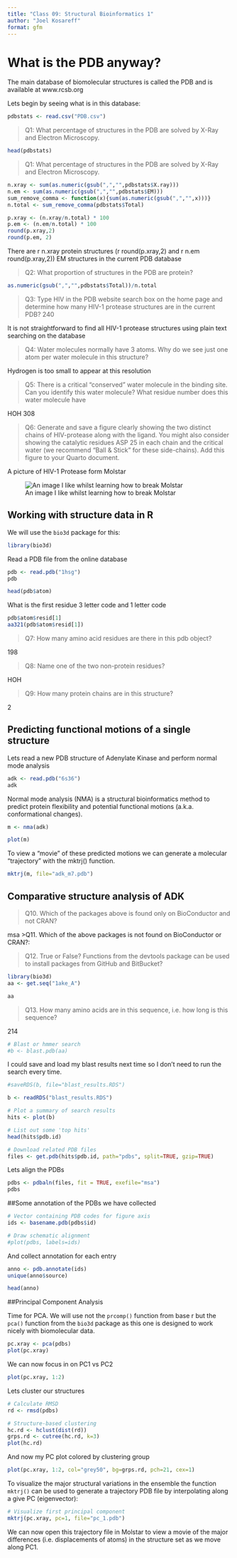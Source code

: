 ```yaml
---
title: "Class 09: Structural Bioinformatics 1"
author: "Joel Kosareff"
format: gfm
---
```


# What is the PDB anyway?

The main database of biomolecular structures is called the PDB and is available at www.rcsb.org 

Lets begin by seeing what is in this database:

```r
pdbstats <- read.csv("PDB.csv")
```


>Q1: What percentage of structures in the PDB are solved by X-Ray and Electron Microscopy.

```r
head(pdbstats)
```


>Q1: What percentage of structures in the PDB are solved by X-Ray and Electron Microscopy.

```r
n.xray <- sum(as.numeric(gsub(",","",pdbstats$X.ray)))
n.em <- sum(as.numeric(gsub(",","",pdbstats$EM)))
sum_remove_comma <- function(x){sum(as.numeric(gsub(",","",x)))}
n.total <- sum_remove_comma(pdbstats$Total)
```
```r
p.xray <- (n.xray/n.total) * 100
p.em <- (n.em/n.total) * 100
round(p.xray,2)
round(p.em, 2)
```
There are r n.xray protein structures (r round(p.xray,2) and r n.em round(p.xray,2)) EM structures in the current PDB database

>Q2: What proportion of structures in the PDB are protein?

```r
as.numeric(gsub(",","",pdbstats$Total))/n.total
```

>Q3: Type HIV in the PDB website search box on the home page and determine how many HIV-1 protease structures are in the current PDB?
240

It is not straightforward to find all HIV-1 protease structures using plain text searching on the database



>Q4: Water molecules normally have 3 atoms. Why do we see just one atom per water molecule in this structure?

Hydrogen is too small to appear at this resolution

>Q5: There is a critical “conserved” water molecule in the binding site. Can you identify this water molecule? What residue number does this water molecule have

HOH 308

>Q6: Generate and save a figure clearly showing the two distinct chains of HIV-protease along with the ligand. You might also consider showing the catalytic residues ASP 25 in each chain and the critical water (we recommend “Ball & Stick” for these side-chains). Add this figure to your Quarto document.

A picture of HIV-1 Protease form Molstar

![An image I like whilst learning how to break Molstar](1HSG.png)

## Working with structure data in R

We will use the `bio3d` package for this:

```r
library(bio3d)
```

Read a PDB file from the online database
```r
pdb <- read.pdb("1hsg")
pdb
```

```r
head(pdb$atom)
```

What is the first residue 3 letter code and 1 letter code

```r
pdb$atom$resid[1]
aa321(pdb$atom$resid[1])
```

>Q7: How many amino acid residues are there in this pdb object?

198

>Q8: Name one of the two non-protein residues?

HOH

>Q9: How many protein chains are in this structure?

2

## Predicting functional motions of a single structure


Lets read a new PDB structure of Adenylate Kinase and perform normal mode analysis
```r
adk <- read.pdb("6s36")
adk
```

Normal mode analysis (NMA) is a structural bioinformatics method to predict protein flexibility and potential functional motions (a.k.a. conformational changes).

```r
m <- nma(adk)
```

```r
plot(m)
```

To view a “movie” of these predicted motions we can generate a molecular “trajectory” with the mktrj() function.

```r
mktrj(m, file="adk_m7.pdb")
```

## Comparative structure analysis of ADK

>Q10. Which of the packages above is found only on BioConductor and not CRAN?

msa
>Q11. Which of the above packages is not found on BioConductor or CRAN?:

>Q12. True or False? Functions from the devtools package can be used to install packages from GitHub and BitBucket? 

```r
library(bio3d)
aa <- get.seq("1ake_A")
```

```r
aa
```

> Q13. How many amino acids are in this sequence, i.e. how long is this sequence?

214

```r
# Blast or hmmer search 
#b <- blast.pdb(aa)
```

I could save and load my blast results next time so I don't need to run the search every time. 
```r
#saveRDS(b, file="blast_results.RDS")
```

```r
b <- readRDS("blast_results.RDS")
```



```r
# Plot a summary of search results
hits <- plot(b)
```

```r
# List out some 'top hits'
head(hits$pdb.id)
```

```r
# Download related PDB files
files <- get.pdb(hits$pdb.id, path="pdbs", split=TRUE, gzip=TRUE)
```

Lets align the PDBs 
```r
pdbs <- pdbaln(files, fit = TRUE, exefile="msa")
pdbs
```

##Some annotation of the PDBs we have collected 

```r
# Vector containing PDB codes for figure axis
ids <- basename.pdb(pdbs$id)

# Draw schematic alignment
#plot(pdbs, labels=ids)
```

And collect annotation for each entry

```r
anno <- pdb.annotate(ids)
unique(anno$source)
```
```r
head(anno)
```

##Principal Component Analysis

Time for PCA. We will use not the `prcomp()` function from base r but the `pca()` function from the `bio3d` package as this one is designed to work nicely with biomolecular data. 
```r
pc.xray <- pca(pdbs)
plot(pc.xray)
```


We can now focus in on PC1 vs PC2 

```r
plot(pc.xray, 1:2)
```

Lets cluster our structures

```r
# Calculate RMSD
rd <- rmsd(pdbs)

# Structure-based clustering
hc.rd <- hclust(dist(rd))
grps.rd <- cutree(hc.rd, k=3)
plot(hc.rd)
```

And now my PC plot colored by clustering group

```r
plot(pc.xray, 1:2, col="grey50", bg=grps.rd, pch=21, cex=1)
```

To visualize the major structural variations in the ensemble the function `mktrj()` can be used to generate a trajectory PDB file by interpolating along a give PC (eigenvector):

```r
# Visualize first principal component
mktrj(pc.xray, pc=1, file="pc_1.pdb")
```

We can now open this trajectory file in Molstar to view a movie of the major differences (i.e. displacements of atoms) in the structure set as we move along PC1. 